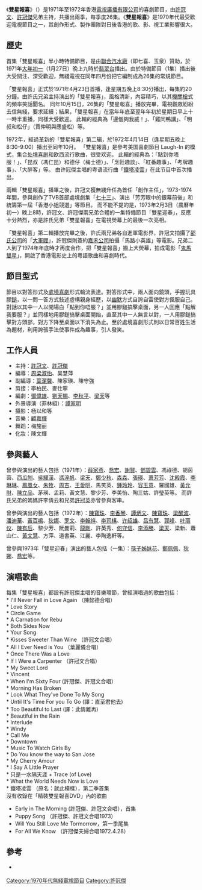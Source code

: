 {{Otheruses|雙星報喜|subject=香港無綫電視的電視節目|other=其他同名電視節目}}
《'''雙星報喜'''》（{{lang-en|'''The Hui Brothers Show'''}}）是1971年至1972年香港[[電視廣播有限公司|電視廣播有限公司]]的喜劇節目，由[[許冠文|許冠文]]、[[許冠傑|許冠傑]]兄弟主持，共播出兩季，每季度26集。《'''雙星報喜'''》是1970年代最受歡迎電視節目之一，其創作形式、製作團隊對日後香港的歌、影、視工業影響很大。

==歷史==
首集「雙星報喜」半小時特備節目，是由[[聯合汽水廠|聯合汽水廠]]（即七喜、玉泉）贊助，於1971年[[大年初一|大年初一]]（1月27日）晚上九時於[[翡翠台|翡翠台]]播出。由於特備節目（1集）播出後大受關注、深受歡迎，無綫電視在同年四月份把它編制成為26集的常規節目。    

「雙星報喜」正式於1971年4月23日首播，逢星期五晚上8:30分播出，每集約20分鐘。由許氏兄弟主持演出的「雙星報喜」，風格清新，內容精巧，以其[[機關槍|機關槍]]式的頻率笑話聞名。  同年10月15日，26集的「雙星報喜」播放完畢，電視觀眾紛紛去信無綫，要求延續；結果，「雙星報喜」在當年年底至翌年年初於星期日早上十一時半重播，同樣大受歡迎。   此輯的經典為「邊個夠我威！」、「雞同鴨講」、「明叔和松仔」（賈仲明與應盛松）等。

1972年，經過革新的「雙星報喜」第二辑，於1972年4月14日（逢星期五晚上8:30-9:00）播出至同年10月。  「雙星報喜」是參考美国喜劇節目 Laugh-In 的模式，集合[[处境喜剧|处境喜剧]]和欧西流行歌曲，很受欢迎。   此輯的經典為：「點到你唔服！」、「昆叔（馮仁昆）和德仔（梅士德）」、「烹飪趣談」、「紅番趣事」、「考牌趣事」、「大醉客」等。  由许冠傑主唱的粤语流行曲「[[鐵塔凌雲|鐵塔凌雲]]」在此节目中首次播出。  

兩輯「雙星報喜」播畢之後，許冠文獲無綫升任為首任「創作主任」，1973-1974年間，參與創作了TVB首部處境劇集「[[七十三_(電視劇)|七十三]]」、演出「芳芳眼中的銀幕前後」和統籌第一屆「香港小姐競選」等節目。 而不能不提的是，1973年2月3日（農曆年初一）晚上8時，許冠文、許冠傑兩兄弟合體的一集特備節目「雙星迎春」，反應十分熱烈，亦是許氏兄弟「雙星報喜」在電視熒幕上的最後一次亮相。

「雙星報喜」第二輯播放完畢之後，許氏兩兄弟各自進軍電影界，許冠文拍攝了[[邵氏公司|邵氏公司]]的「[[大軍閥|大軍閥]]」，許冠傑則簽約[[嘉禾公司|嘉禾公司]]拍攝「馬路小英雄」等電影。兄弟二人到了1974年年底時才再度合作，把「雙星報喜」搬上大熒幕，拍成電影「[[鬼馬雙星|鬼馬雙星]]」，開啟了香港電影史上的粵語歌曲和喜劇時代。

==節目型式==
節目以對答形式及[[處境喜劇|處境喜劇]]形式輪流表達。對答形式中，兩人面向鏡頭，手握玩具膠[[鎚|鎚]]，以一問一答方式敍述虛構親身經歴，以[[幽默|幽默]]方式自誇自雷使對方偑服自己。對話以其中一人以開場白「點到你唔服？」並用膠鎚搞擊桌面，另一人回應「點解我要服？」並同樣地用膠鎚搞擊桌面開始，直至其中一人無言以對，一人用膠鎚搞擊對方頭部，對方下降至桌面以下消失為止。至於處境喜劇形式則以日常百姓生活為題材，利用誇張手法使事件成為趣事，引人發笑。

==工作人員==
* 主持：[[許冠文|許冠文]]、[[許冠傑|許冠傑]]<br>
* 編導：[[周梁淑怡|周梁淑怡]]、吴慧萍<br>
* 副編導：[[葉潔馨|葉潔馨]]、陳家瑛、陳守強<br>
* 剪接：李柏民、麥仕寧<br>
* 編劇：[[鄧偉雄|鄧偉雄]]、[[劉天賜|劉天賜]]、[[李秋平|李秋平]]、[[梁天_(香港)|梁天]]等<br>
* 外景導演（菲林組）：[[譚家明|譚家明]]<br>
* 攝影：杨以和等<br>
* 音樂：[[顧嘉輝|顧嘉輝]]<br>
* 舞蹈：梅施丽<br>
* 化妝：陳文輝<br>

==參與藝人==
曾參與演出的藝人包括（1971年）：[[薛家燕|薛家燕]]、[[喬宏|喬宏]]、[[謝賢|謝賢]]、[[鄧碧雲|鄧碧雲]]、馮祿德、胡茵茵、[[西瓜刨|西瓜刨]]、[[吳耀漢|吳耀漢]]、[[馮淬帆|馮淬帆]]、[[梁天_(香港)|梁天]]、[[鄭少秋|鄭少秋]]、[[森森|森森]]、[[張瑛|張瑛]]、[[萧芳芳|萧芳芳]]、[[沈殿霞|沈殿霞]]、[[李琳琳|李琳琳]]、[[鳳凰女|鳳凰女]]、[[朱牧|朱牧]]、[[周吉|周吉]]、[[王愛明|王愛明]]、馬笑英、[[鍾玲玲|鍾玲玲]]、[[容玉意|容玉意]]、羅國雄、[[黃允財|黃允財]]、[[陳立品|陳立品]]、茅瑛、孟莉、黃文慧、黎少芳、李美怡、陶三姑、許瑩英等。  而許氏兄弟的媽媽許李倩云和兄弟[[許冠英|許冠英]]亦曾參與客串。

曾參與演出的藝人包括（1972年）：[[陳寶珠|陳寶珠]]、[[李香琴|李香琴]]、[[譚炳文|譚炳文]]、[[陳寶珠|陳寶珠]]、[[梁醒波|梁醒波]]、[[潘迪華|潘迪華]]、[[黃百鳴|黃百鳴]]、[[狄娜|狄娜]]、[[罗文|罗文]]、[[李翰祥|李翰祥]]、[[李司棋|李司棋]]、[[许绍雄|许绍雄]]、[[吕有慧|吕有慧]]、[[郭峰_(演員)|郭峰]]、[[叶丽仪|叶丽仪]]、[[陳有后|陳有后]]、黎少芳、阮曼莉、[[龍剛|龍剛]]、許英秀、[[何守信|何守信]]、[[李添勝|李添勝]]、[[梁天_(香港)|梁天]]、梁新、蕭山仁、[[黃文慧|黃文慧]]、方萍、道書英、江麗、李陶逸軒等。

曾參與1973年「雙星迎春」演出的藝人包括（一集）：[[筷子姊妹花|筷子姊妹花]]、[[鄭佩佩|鄭佩佩]]、[[狄娜|狄娜]]、[[喬宏|喬宏]]等。

==演唱歌曲==
每集「雙星報喜」都設有許冠傑主唱的音樂環節，曾經演唱過的歌曲包括：<br>
* I'll Never Fall in Love Again （陳懿德合唱）<br>
* Love Story<br>
* Circle Game<br>
* A Carnation for Rebu<br>
* Both Sides Now<br>
* Your Song<br>
* Kisses Sweeter Than Wine （許冠文合唱）<br>
* All I Ever Need is You （葉麗儀合唱）<br>
* Once There Was a Love<br>
* If I Were a Carpenter （許冠文合唱）<br>
* My Sweet Lord<br>
* Vincent<br>
* When I'm Sixty Four (許冠傑、許冠文合唱）<br>
* Morning Has Broken<br>
* Look What They've Done To My Song<br>
* Until It's Time For you To Go (譯：直至君他去)<br>
* Too Beautiful to Last (譯：此情難再)<br>
* Beautiful in the Rain<br>
* Interlude<br>
* Windy<br>
* Call Me <br>
* Downtown <br>
* Music To Watch Girls By<br>
* Do You know the way to San Jose<br>
* My Cherry Amour<br>
* I Say A Little Prayer<br>
* 只是一水隔天涯 + Trace (of Love)<br>
* What the World Needs Now is Love<br>
* 鐵塔凌雲 （原名：就此模樣），第二季首集<br>

沒有收錄在「精裝雙星報喜DVD」內的歌曲 
* Early in The Morning  (許冠傑、許冠文合唱），首集 <br>
* Puppy Song （許冠傑、許冠文合唱1973）<br>
* Will You Still Love Me Tormorrow，第一季尾集<br> 
* For All We Know （許冠傑夫婦合唱1972.4.28）<br> 

== 參考 ==
* {{cite video|url=http://www.youtube.com/watch?v=UsatDWrsmE4|title=《雙星報喜》其中一集|medium=電視節目|publisher=YouTube}} {{Wayback|url=http://www.youtube.com/watch?v=UsatDWrsmE4 |date=20210522083148 }}
{{許冠文}}
[[Category:1970年代無綫電視節目|Category:1970年代無綫電視節目]]
[[Category:許冠傑|Category:許冠傑]]